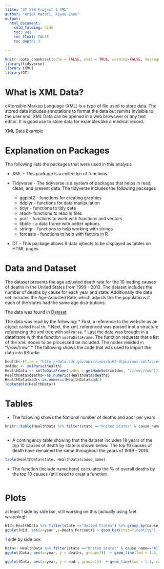 ---
title: "ST 558 Project 1 XML"
author: "Ariel Macari, Xiyou Zhou"
output:
  html_document:
    cold_folding: hide
    toc: yes
    toc_float: FALSE
    toc_depth: 3
  
---

```{r setup, include=FALSE}
knitr::opts_chunk$set(echo = FALSE, eval = TRUE, warning=FALSE, message = FALSE)
library(tidyverse)
library (XML)
library(DT)


```

# What is XML Data?

eXtensible Markup Language (XML) is a type of file used to store data.  The stored data includes annotations to format the data but remins invisible to the user end. XML Data can be opened in a web browswer or any text editor.  It is good use to store data for examples like a medical record.


[XML Data Example](https://www.ibm.com/support/knowledgecenter/en/SSLTBW_2.3.0/com.ibm.zos.v2r3.ib6p000/ib6p9c4m2.htm)

# Explanation on Packages
The following lists the packages that were used in this analysis

* XML - This package is a collection of functions 

* Tidyverse - The tidyverse is a system of packages that helps in read, clean, and present data.  The tidyverse includes the following packages     
    + ggplot2 - functions for creating graphics  
    + ddplyr - functions for data manipulation  
    + tidyr - functions to tidy data
    + readr- functions to read in files  
    + purr - functions to work with functions and vectors
    + tibble - a data frame with better options
    + stringr - functions to help working with strings
    + forcasts - functions to help with factors in R

* DT - This package allows R data ojbects to be displayed as tables on HTML pages.

# Data and Dataset
The dataset presents the age adjusted death rate for the 10 leading causes of deaths in the United States from 1999 - 2013.  The dataset includes the number of deaths by cause for each year and state.  Additionally the data set includes the Age-Adjusted Rate, which adjusts the the populations if each of the states had the same age distributions.


The data was found in [Dataset](https://catalog.data.gov/dataset/age-adjusted-death-rates-for-the-top-10-leading-causes-of-death-united-states-2013)

The data was read by the following:
* First, a reference to the website as an object called `health`. 
* Next, the xmL referenced was parsed inot a structure referencing the xml tree with `xmlParse`.
* Last the data was brought in a dataframe with the function `xmlToDataFrame`.  The function requests that a list of the xmL nodes to be processed be included.  The nodes resided in "//row//row"
* The following shows the code that was used to import the data into RStudio

``` {r Dataset, echo = TRUE}
health<-(file = "http://data.cdc.gov/api/views/bi63-dtpu/rows.xml?accessType=DOWNLOAD")
xmldoc <- xmlParse(health)
HealthData <- xmlToDataFrame(nodes = getNodeSet(xmldoc, "//row//row"))
HealthData$deaths<-as.numeric(HealthData$deaths)
HealthData$aadr<-as.numeric(HealthData$aadr)
(datatable(HealthData))
```


# Tables 


* The following shows the National number of deaths and aadr per years  
```{r datatable}
knitr::kable(HealthData %>% filter(state =="United States" & cause_name=="All causes"))
            
```

* A contingency table showing that the dataset includes 18 years of the top 10 causes of death by state is shown below.  The top 10 causes of death have remained the same throughout the years of 1999 - 2016.

```{r datatable1}
table(HealthData$state, HealthData$cause_name)
```

* The function (include name here) calculates the % of overall deaths by the top 10 causes {still need to creat a function

```{r function}

  
```

# Plots
at least 1 side by side bar, still working on this (actually using faet wrapping):

``` {r bar}
H1d<-HealthData %>% filter(state =="United States") %>% group_by(cause_name) %>% arrange(cause_name,year) %>% select(cause_name, deaths,year) %>% group_by(year) %>% mutate(totdeaths=sum(deaths)) %>% mutate(Death_Percent = round(deaths/totdeaths*100,1) )
ggplot(H1d, aes(x=year ,y=Death_Percent)) + geom_bar(stat="identity") + facet_wrap(aes(cause_name)) 

```

1 side by side box


```{r scatter}
Data<- HealthData %>% filter(state =="United States" & cause_name=="All causes") %>% select(year, deaths, aadr) %>% arrange(year)
ggplot(Data, aes(x=year, y = deaths, group=1))  + geom_line(lwd = 1.5, color = "red")

ggplot(Data, aes(x=year, y = aadr, group=1))  + geom_line(lwd = 1.5, color = "blue") + theme(axis.text.x=element_blank())
```
